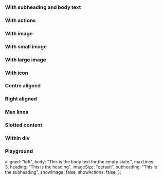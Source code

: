 
<Meta of={IcEmptyStateStories} />

<Description markdown={readme} />

### With subheading and body text

<Canvas>
  <Story of={IcEmptyStateStories.WithSubheadingAndBodyText} />
</Canvas>

### With actions

<Canvas>
  <Story of={IcEmptyStateStories.WithActions} />
</Canvas>

### With image

<Canvas>
  <Story of={IcEmptyStateStories.WithImage} />
</Canvas>

### With small image

<Canvas>
  <Story of={IcEmptyStateStories.WithSmallImage} />
</Canvas>

### With large image

<Canvas>
  <Story of={IcEmptyStateStories.WithLargeImage} />
</Canvas>

### With icon

<Canvas>
  <Story of={IcEmptyStateStories.WithIcon} />
</Canvas>

### Centre aligned

<Canvas>
  <Story of={IcEmptyStateStories.CentreAligned} />
</Canvas>

### Right aligned

<Canvas>
  <Story of={IcEmptyStateStories.RightAligned} />
</Canvas>

### Max lines

<Canvas>
  <Story of={IcEmptyStateStories.MaxLines} />
</Canvas>

### Slotted content

<Canvas>
  <Story of={IcEmptyStateStories.SlottedContent} />
</Canvas>

### Within div

<Canvas>
  <Story of={IcEmptyStateStories.WithinDiv} />
</Canvas>

### Playground

  aligned: "left",
  body: "This is the body text for the empty state.",
  maxLines: 3,
  heading: "This is the heading",
  imageSize: "default",
  subheading: "This is the subheading",
  showImage: false,
  showActions: false,
};

<Canvas>
  <Story of={IcEmptyStateStories.Playground} />
</Canvas>
